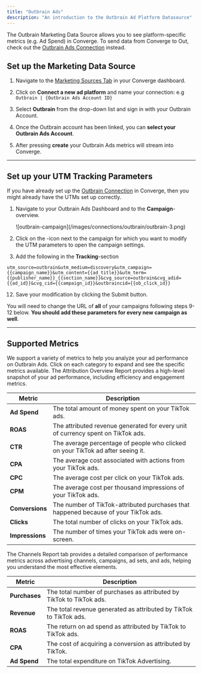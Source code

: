 ```yaml
---
title: "Outbrain Ads"
description: "An introduction to the Outbrain Ad Platform Datasource"
---
```



<Note> The Outbrain Marketing Data Source allows you to see platform-specific metrics (e.g. Ad Spend) in Converge. 
To send data from Converge to Out, check out the [Outbrain Ads Connection](/connections/integrations/taboola) instead.</Note>

## Set up the Marketing Data Source

1. Navigate to the [Marketing Sources Tab](https://app.runconverge.com/-/ad-platforms) in your Converge dashboard.

2. Click on **Connect a new ad platform** and name your connection: e.g `Outbrain | {Outbrain Ads Account ID}`

3. Select **Outbrain** from the drop-down list and sign in with your Outbrain Account.

4. Once the Outbrain account has been linked, you can **select your Outbrain Ads Account**. 

5. After pressing **create** your Outbrain Ads metrics will stream into Converge.


---

## Set up your UTM Tracking Parameters

<Note> If you have already set up the [Outbrain Connection](/connections/integrations/outbrain) in Converge, then you might already have the UTMs set up correctly. </Note>

1. Navigate to your Outbrain Ads Dashboard and to the **Campaign**-overview.
     <Frame>
    ![outbrain-campaign](/images/connections/outbrain/outbrain-3.png)
    </Frame>

2. Click on the <Icon name="pencil"/>-icon next to the campaign for which you want to modify the UTM parameters to open the campaign settings.

3. Add the following in the **Tracking**-section

```
utm_source=outbrain&utm_medium=discovery&utm_campaign={{campaign_name}}&utm_content={{ad_title}}&utm_term={{publisher_name}}_{{section_name}}&cvg_source=outbrain&cvg_adid={{ad_id}}&cvg_cid={{campaign_id}}&outbraincid={{ob_click_id}}
```

12. Save your modification by clicking the Submit button.

<Warning> You will need to change the URL of **all** of your campaigns following steps 9-12 below. **You should add these parameters for every new campaign as well**.  </Warning>


---

## Supported Metrics

We support a variety of metrics to help you analyze your ad performance on Outbrain Ads. Click on each category to expand and see the specific metrics available.
<AccordionGroup>
<Accordion icon="chart-column" title="Overview Report">
The Attribution Overview Report provides a high-level snapshot of your ad performance, including efficiency and engagement metrics.

| Metric          | Description                                                                         |
| --------------- | ----------------------------------------------------------------------------------- |
| **Ad Spend**    | The total amount of money spent on your TikTok ads.                                 |
| **ROAS**        | The attributed revenue generated for every unit of currency spent on TikTok ads.    |
| **CTR**         | The average percentage of people who clicked on your TikTok ad after seeing it.     |
| **CPA**         | The average cost associated with actions from your TikTok ads.                      |
| **CPC**         | The average cost per click on your TikTok ads.                                      |
| **CPM**         | The average cost per thousand impressions of your TikTok ads.                       |
| **Conversions** | The number of TikTok-attributed purchases that happened because of your TikTok ads. |
| **Clicks**      | The total number of clicks on your TikTok ads.                                      |
| **Impressions** | The number of times your TikTok ads were on-screen.                                 |

</Accordion>

<Accordion icon="network-wired" title="Channels Report">
The Channels Report tab provides a detailed comparison of performance metrics across advertising channels, campaigns, ad sets, and ads, helping you understand the most effective elements.

| Metric        | Description                                                          |
| ------------- | -------------------------------------------------------------------- |
| **Purchases** | The total number of purchases as attributed by TikTok to TikTok ads. |
| **Revenue**   | The total revenue generated as attributed by TikTok to TikTok ads.   |
| **ROAS**      | The return on ad spend as attributed by TikTok to TikTok ads.        |
| **CPA**       | The cost of acquiring a conversion as attributed by TikTok.          |
| **Ad Spend**  | The total expenditure on TikTok Advertising.                         |

</Accordion>
</AccordionGroup>